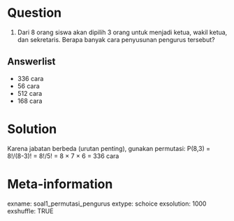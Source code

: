 Question
========
(1) Dari 8 orang siswa akan dipilih 3 orang untuk menjadi ketua, wakil ketua, dan sekretaris. Berapa banyak cara penyusunan pengurus tersebut?

Answerlist
----------
* 336 cara
* 56 cara
* 512 cara
* 168 cara

Solution
========
Karena jabatan berbeda (urutan penting), gunakan permutasi:
P(8,3) = 8!/(8-3)! = 8!/5! = 8 × 7 × 6 = 336 cara

Meta-information
================
exname: soal1_permutasi_pengurus
extype: schoice
exsolution: 1000
exshuffle: TRUE
